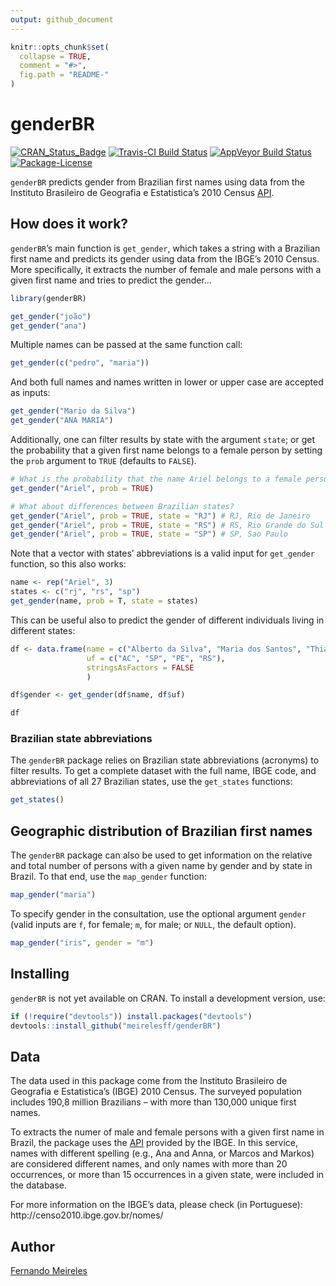 ```yaml
---
output: github_document
---
```


<!-- README.md is generated from README.Rmd. Please edit that file -->

```r
knitr::opts_chunk$set(
  collapse = TRUE,
  comment = "#>",
  fig.path = "README-"
)
```

# genderBR

[![CRAN_Status_Badge](http://www.r-pkg.org/badges/version/genderBR)](https://cran.r-project.org/package=genderBR)
[![Travis-CI Build Status](https://travis-ci.org/meirelesff/genderBR.svg?branch=master)](https://travis-ci.org/meirelesff/genderBR)
[![AppVeyor Build Status](https://ci.appveyor.com/api/projects/status/github/meirelesff/genderBR?branch=master&svg=true)](https://ci.appveyor.com/project/meirelesff/genderBR)
[![Package-License](https://img.shields.io/badge/license-GPL%20%28%3E=%202%29-brightgreen.svg?style=flat)](http://www.gnu.org/licenses/gpl-2.0.html)

`genderBR` predicts gender from Brazilian first names using data from the Instituto Brasileiro de Geografia e Estatistica's 2010 Census [API](http://censo2010.ibge.gov.br/nomes/).

## How does it work?

`genderBR`'s main function is `get_gender`, which takes a string with a Brazilian first name and predicts its gender using data from the IBGE's 2010 Census. More specifically, it extracts the number of female and male persons with a given first name and tries to predict the gender...

```r
library(genderBR)

get_gender("joão")
get_gender("ana")
```

Multiple names can be passed at the same function call:

```r
get_gender(c("pedro", "maria"))
```

And both full names and names written in lower or upper case are accepted as inputs:

```r
get_gender("Mario da Silva")
get_gender("ANA MARIA")
```

Additionally, one can filter results by state with the argument `state`; or get the probability that a given first name belongs to a female person by setting the `prob` argument to `TRUE` (defaults to `FALSE`).

```r
# What is the probability that the name Ariel belongs to a female person in Brazil?
get_gender("Ariel", prob = TRUE)

# What about differences between Brazilian states?
get_gender("Ariel", prob = TRUE, state = "RJ") # RJ, Rio de Janeiro
get_gender("Ariel", prob = TRUE, state = "RS") # RS, Rio Grande do Sul
get_gender("Ariel", prob = TRUE, state = "SP") # SP, Sao Paulo
```

Note that a vector with states' abbreviations is a valid input for `get_gender` function, so this also works:

```r
name <- rep("Ariel", 3)
states <- c("rj", "rs", "sp")
get_gender(name, prob = T, state = states)
```

This can be useful also to predict the gender of different individuals living in different states:

```r
df <- data.frame(name = c("Alberto da Silva", "Maria dos Santos", "Thiago Rocha", "Paula Camargo"),
                 uf = c("AC", "SP", "PE", "RS"),
                 stringsAsFactors = FALSE
                 )

df$gender <- get_gender(df$name, df$uf)

df
```


### Brazilian state abbreviations

The `genderBR` package relies on Brazilian state abbreviations (acronyms) to filter results. To get a complete dataset with the full name, IBGE code, and abbreviations of all 27 Brazilian states, use the `get_states` functions:

```r
get_states()
```

## Geographic distribution of Brazilian first names

The `genderBR` package can also be used to get information on the relative and total number of persons with a given name by gender and by state in Brazil. To that end, use the `map_gender` function:

```r
map_gender("maria")
```

To specify gender in the consultation, use the optional argument `gender` (valid inputs are `f`, for female; `m`, for male; or `NULL`, the default option).

```r
map_gender("iris", gender = "m")
```

## Installing

`genderBR` is not yet available on CRAN. To install a development version, use:

```r
if (!require("devtools")) install.packages("devtools")
devtools::install_github("meirelesff/genderBR")
```
    
## Data

The data used in this package come from the Instituto Brasileiro de Geografia e Estatistica's (IBGE) 2010 Census. The surveyed population includes 190,8 million Brazilians -- with more than 130,000 unique first names.

To extracts the numer of male and female persons with a given first name in Brazil, the package uses the [API](http://censo2010.ibge.gov.br/nomes/) provided by the IBGE. In this service, names with different spelling (e.g., Ana and Anna, or Marcos and Markos) are considered different names, and only names with more than 20 occurrences, or more than 15 occurrences in a given state, were included in the database.

For more information on the IBGE's data, please check (in Portuguese): 
http://censo2010.ibge.gov.br/nomes/

## Author

[Fernando Meireles](http://fmeireles.com)
    
